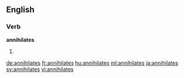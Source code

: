 ==English==

===Verb===
'''annihilates'''

# {{third-person singular of|annihilate}}

[[de:annihilates]]
[[fr:annihilates]]
[[hu:annihilates]]
[[ml:annihilates]]
[[ja:annihilates]]
[[sv:annihilates]]
[[vi:annihilates]]